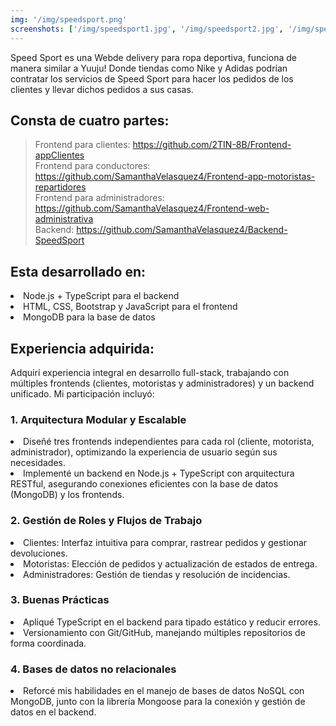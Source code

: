 ```yaml
---
img: '/img/speedsport.png'
screenshots: ['/img/speedsport1.jpg', '/img/speedsport2.jpg', '/img/speedsport3.jpg','/img/speedsport4.jpg', '/img/speedsport5.jpg', '/img/speedsport6.jpg','/img/speedsport7.jpg']
---
```



Speed Sport es una Webde delivery para ropa deportiva, funciona de manera similar a Yuuju! Donde tiendas como Nike y Adidas 
podrían contratar los servicios de Speed Sport para hacer los pedidos de los clientes y llevar dichos pedidos a sus casas.  

## Consta de cuatro partes: 
>Frontend para clientes: https://github.com/2TIN-8B/Frontend-appClientes  
>Frontend para conductores: https://github.com/SamanthaVelasquez4/Frontend-app-motoristas-repartidores  
>Frontend para administradores: https://github.com/SamanthaVelasquez4/Frontend-web-administrativa  
>Backend: https://github.com/SamanthaVelasquez4/Backend-SpeedSport 

## Esta desarrollado en: 
<li> Node.js + TypeScript para el backend </li>
<li> HTML, CSS, Bootstrap y JavaScript para el frontend </li>
<li> MongoDB para la base de datos </li>

## Experiencia adquirida: 

Adquirí experiencia integral en desarrollo full-stack, trabajando con múltiples frontends (clientes, motoristas y administradores) y 
un backend unificado. Mi participación incluyó: 

### 1. Arquitectura Modular y Escalable

<li> Diseñé tres frontends independientes para cada rol (cliente, motorista, administrador), optimizando la experiencia de usuario según 
sus necesidades. </li>

<li> Implementé un backend en Node.js + TypeScript con arquitectura RESTful, asegurando conexiones eficientes con la base de datos (MongoDB) 
y los frontends. </li>

### 2. Gestión de Roles y Flujos de Trabajo

<li> Clientes: Interfaz intuitiva para comprar, rastrear pedidos y gestionar devoluciones. </li>

<li> Motoristas: Elección de pedidos y actualización de estados de entrega. </li>

<li> Administradores: Gestión de tiendas y resolución de incidencias. </li>

### 3. Buenas Prácticas

<li> Apliqué TypeScript en el backend para tipado estático y reducir errores. </li>

<li> Versionamiento con Git/GitHub, manejando múltiples repositorios de forma coordinada. </li>

### 4. Bases de datos no relacionales

<li> Reforcé mis habilidades en el manejo de bases de datos NoSQL con MongoDB, junto con la librería Mongoose para la conexión y 
gestión de datos en el backend. </li>